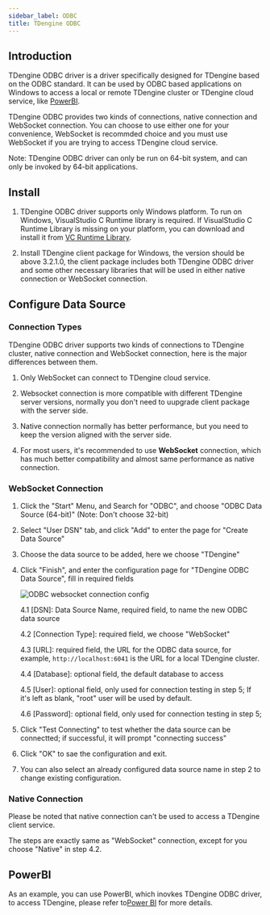 ```yaml
---
sidebar_label: ODBC
title: TDengine ODBC
---
```


## Introduction

TDengine ODBC driver is a driver specifically designed for TDengine based on the ODBC standard. It can be used by ODBC based applications on Windows to access a local or remote TDengine cluster or TDengine cloud service, like [PowerBI](https://powerbi.microsoft.com).

TDengine ODBC provides two kinds of connections, native connection and WebSocket connection. You can choose to use either one for your convenience, WebSocket is recommded choice and you must use WebSocket if you are trying to access TDengine cloud service.

Note: TDengine ODBC driver can only be run on 64-bit system, and can only be invoked by 64-bit applications.

## Install

1. TDengine ODBC driver supports only Windows platform. To run on Windows, VisualStudio C Runtime library is required. If VisualStudio C Runtime Library is missing on your platform, you can download and install it from [VC Runtime Library](https://learn.microsoft.com/en-us/cpp/windows/latest-supported-vc-redist?view=msvc-170).

2. Install TDengine client package for Windows, the version should be above 3.2.1.0, the client package includes both TDengine ODBC driver and some other necessary libraries that will be used in either native connection or WebSocket connection.

## Configure Data Source

### Connection Types

TDengine ODBC driver supports two kinds of connections to TDengine cluster, native connection and WebSocket connection, here is the major differences between them.

1. Only WebSocket can connect to TDengine cloud service.

2. Websocket connection is more compatible with different TDengine server versions, normally you don't need to uupgrade client package with the server side.

3. Native connection normally has better performance, but you need to keep the version aligned with the server side.

4. For most users, it's recommended to use **WebSocket** connection, which has much better compatibility and almost same performance as native connection.

### WebSocket Connection

1. Click the "Start" Menu, and Search for "ODBC", and choose "ODBC Data Source (64-bit)" (Note: Don't choose 32-bit)

2. Select "User DSN" tab, and click "Add" to enter the page for "Create Data Source"

3. Choose the data source to be added, here we choose "TDengine"

4. Click "Finish", and enter the configuration page for "TDengine ODBC Data Source", fill in required fields

    ![ODBC websocket connection config](./assets/odbc-ws-config-en.webp)

    4.1 [DSN]: Data Source Name, required field, to name the new ODBC data source

    4.2 [Connection Type]: required field, we choose "WebSocket"

    4.3 [URL]: required field, the URL for the ODBC data source, for example, `http://localhost:6041` is the URL for a local TDengine cluster.

    4.4 [Database]: optional field, the default database to access

    4.5 [User]: optional field, only used for connection testing in step 5; If it's left as blank, "root" user will be used by default.

    4.6 [Password]: optional field, only used for connection testing in step 5;

5. Click "Test Connecting" to test whether the data source can be connectted; if successful, it will prompt "connecting success"

6. Click "OK" to sae the configuration and exit.

7. You can also select an already configured data source name in step 2 to change existing configuration.

### Native Connection

Please be noted that native connection can't be used to access a TDengine client service.

The steps are exactly same as "WebSocket" connection, except for you choose "Native" in step 4.2.

## PowerBI

As an example, you can use PowerBI, which inovkes TDengine ODBC driver, to access TDengine, please refer to[Power BI](../../third-party/powerbi) for more details.
